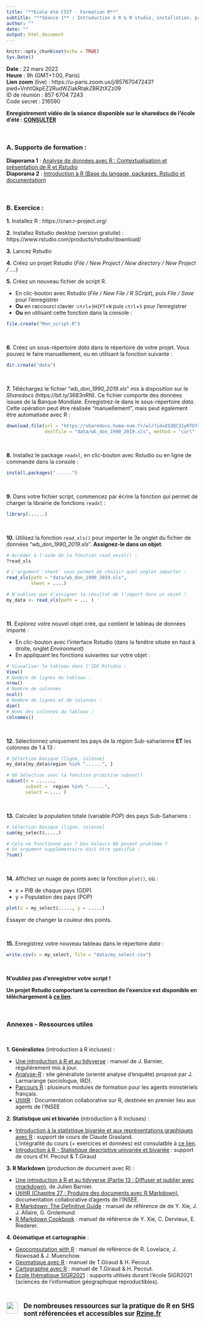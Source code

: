 ```yaml
---
title: "**Ecole été CIST - Formation R**"
subtitle: "**Séance 1** : Introduction à R & R studio, installation, premières manipulations"
author: ""
date: ""
output: html_document
---
```


```r
knitr::opts_chunk$set(echo = TRUE)
Sys.Date()
```


<div class="alert alert-success" role="alert">
**Date** : 22 mars 2022     
**Heure** : 9h (GMT+1:00, Paris)     
**Lien zoom** (live) : https://u-paris.zoom.us/j/85767047243?pwd=VnhtQkpEZ2RudWZiakRtakZBR2tXZz09    
ID de réunion : 857 6704 7243    
Code secret : 216590    
</div>

<div class="alert alert-info" role="alert">
**Enregistrement vidéo de la séance disponible sur le sharedocs de l'école d'été : ** [**CONSULTER**](https://bit.ly/3NdYzej)
</div>



</br>

### **A. Supports de formation :**
<div class="alert alert-info" role="alert">
**Diaporama 1** : [Analyse de données avec R : Contextualisation et présentation de R et Rstudio](https://huguespecout.github.io/R_presentation_FR/#/)         
**Diaporama 2** : [Introduction à R (Base du langage, packages, Rstudio et documentation)](https://huguespecout.github.io/Intro_R_Rstudio_FR/)
</div>

</br>


### **B. Exercice :** 



**1.** Installez R : https://cran.r-project.org/


**2.** Installez Rstudio desktop (version gratuite) : https://www.rstudio.com/products/rstudio/download/


**3.** Lancez Rstudio


**4.** Créez un projet Rstudio (*File / New Project / New directory / New Project / ....*)


**5.** Créez un nouveau fichier de script R.

  - En clic-bouton avec Rstudio (*File / New File / R SCript*), puis *File / Save* pour l'enregistrer   
  - **Ou** en raccourci clavier :`ctrl`+`SHIFT`+`N` puis `ctrl`+`S` pour l'enregistrer
  - **Ou** en utilisant cette fonction dans la console :

```r
file.create("Mon_script.R")
```

</br>


**6**. Créez un sous-répertoire *data* dans le répertoire de votre projet. Vous pouvez le faire manuellement, ou en utilisant la fonction suivante :


```r
dir.create("data")
```

</br>

**7.** Téléchargez le fichier "*wb_don_1990_2019.xls*" mis à disposition sur le *Sharedocs* (https://bit.ly/3683nRN). Ce fichier comporte des  données issues de la Banque Mondiale. Enregistrez-le dans le sous-répertoire *data*. Cette opération peut être réalisée "manuellement", mais peut également être automatisée avec R : 

```r
download.file(url = "https://sharedocs.huma-num.fr/wl/?id=OIdQC31yRfOfrXLPqCfWCxhNffoVrNXj&mode=grid&download=1",
              destfile = "data/wb_don_1990_2019.xls", method = "curl"  )
```

</br>



**8.** Installez le package `readxl`, en clic-bouton avec Rstudio ou en ligne de commande dans la console : 

```r
install.packages("......")
```


</br>

**9.** Dans votre fichier script, commencez par écrire la fonction qui permet de charger la librairie de fonctions `readxl` :

```r
library(......)
```


</br>

**10.** Utilisez la fonction `read_xls()` pour importer le 3e onglet du fichier de données "*wb_don_1990_2019.xls*". **Assignez-le dans un objet**.

```r
# Accéder à l'aide de la fonction read_excel() :
?read_xls

# L'argument 'sheet' vous permet de choisir quel onglet importer :
read_xls(path = "data/wb_don_1990_2019.xls",
         sheet = ....)

# N'oubliez pas d'assigner le résultat de l'import dans un objet !
my_data <- read_xls(path = ... )
```

</br>

**11.** Explorez votre nouvel objet créé, qui contient le tableau de données importé :

   - En clic-bouton avec l'interface Rstudio (dans la fenêtre située en haut à droite, onglet *Environment*)
   - En appliquant les fonctions suivantes sur votre objet :
   

```r

# Visualiser le tableau dans l'IDE Rstudio :
View()
# Nombre de lignes du tableau :
nrow()
# Nombre de colonnes
ncol()
# Nombre de lignes et de colonnes :
dim()
# Noms des colonnes du tableau :
colnames()

```

</br>


**12.** Sélectionnez uniquement les pays de la région Sub-saharienne **ET** les colonnes de 1 à 13 :


```r

# Sélection basique [ligne, colonne]
my_data[my_data$region %in% "......", ]

# OU Sélection avec la fonction primitive subset()
subset(x = ......, 
       subset =  region %in% "......", 
       select = .... )


```

</br>


**13.** Calculez la population totale (variable *POP*) des pays Sub-Sahariens :

```r

# Sélection basique [ligne, colonne]
sum(my_select$.....)

# Cela ne fonctionne pas ? Des Valeurs NA posent problème ? 
# Un argument supplémentaire doit être spécifié :
?sum()

```


</br>


**14.** Affichez un nuage de points avec la fonction `plot()`, où :

- x = PIB de chaque pays (GDP)    
- y = Population des pays (POP)   

```r

plot(x = my_select$....., y = .....)

```

Essayer de changer la couleur des points.

</br>

**15.** Enregistrez votre nouveau tableau dans le répertoire *data* :

```r

write.csv(x = my_select, file = "data/my_select.csv")
```

</br>

**N'oubliez pas d'enregistrer votre script !**

<div class="alert alert-info" role="alert">
**Un projet Rstudio comportant la correction de l'exercice est disponible en téléchargement à** [**ce lien**](https://github.com/HuguesPecout/CIST_EE_Formation_R_1/archive/refs/heads/master.zip).
</div>

</br>

### **Annexes** - Ressources utiles

<br>

**1. Généralistes** (introduction à R incluses) :

  - [Une introduction à R et au tidyverse](https://juba.github.io/tidyverse/) : manuel de J. Barnier, régulièrement mis à jour.
  - [Analyse-R](https://larmarange.github.io/analyse-R/) : site généraliste (orienté analyse d'enquête) proposé par J. Larmarange (sociologue, IRD). 
  - [Parcours R](https://mtes-mct.github.io/parcours-r/) : plusieurs modules de formation pour les agents ministériels français.
  - [UtilitR](https://www.book.utilitr.org/index.html) : Documentation collaborative sur R, destinée en premier lieu aux agents de l’INSEE
 

**2.  Statistique uni et bivariée** (introduction à R incluses) :


- [Introduction à la statistique bivariée et aux représentations graphiques avec R](https://claudegrasland.github.io/bivaR/index.html) : support de cours de Claude Grasland.     
L'intégralité du cours (+ exercices et données) est consulatble à [ce lien](https://moodle.u-paris.fr/course/view.php?id=6306).    
- [Introduction à R - Statistique descriptive univariée et bivariée](https://huguespecout.github.io/Initiation_R_stats/) : support de cours d'H. Pecout & T.Giraud


**3. R Markdown** (production de document avec R) :

- [Une introduction à R et au tidyverse (Partie 13 : Diffuser et publier avec rmarkdown)](https://juba.github.io/tidyverse/13-rmarkdown.html), de Julien Barnier. 
- [UtilitR (Chapitre 27 : Produire des documents avec R Markdown)](https://www.book.utilitr.org/rmarkdown.html), documentation collaborative d'agents de l'INSEE.     
- [R Markdown: The Definitive Guide](https://bookdown.org/yihui/rmarkdown/) : manuel de référence de de Y. Xie, J. J. Allaire, G. Grolemund      
- [R Markdown Cookbook](https://bookdown.org/yihui/rmarkdown-cookbook/) : manuel de référence de Y. Xie, C. Dervieux, E. Riederer.
   

**4. Géomatique et cartographie** :

- [Geocomputation with R](https://geocompr.robinlovelace.net/) : manuel de référence de R. Lovelace, J. Nowosad & J. Muenchow.    
- [Geomatique avec R](https://rcarto.github.io/geomatique_avec_r/)  : manuel de T.Giraud & H. Pecout.    
- [Cartographie avec R](https://rcarto.github.io/cartographie_avec_r/)  : manuel de T.Giraud & H. Pecout. 
- [Ecole thématique SIGR2021](https://sigr2021.github.io/site/presentations.html) : supports utilisés durant l'école SIGR2021 (sciences de l’information géographique reproductibles).

</br>

<div class="alert alert-info" role="alert">
[<img src="https://rzine.fr/img/Rzine_logo.png"  align="left" width="30"/>](http://rzine.fr/)
<p style="margin-left:45px;margin-top: 5px;font-size:120%;">
**De nombreuses ressources sur la pratique de R en SHS sont référencées et accessibles sur** [**Rzine.fr**](https://rzine.fr/publication/)</p>
</div>



</br>

